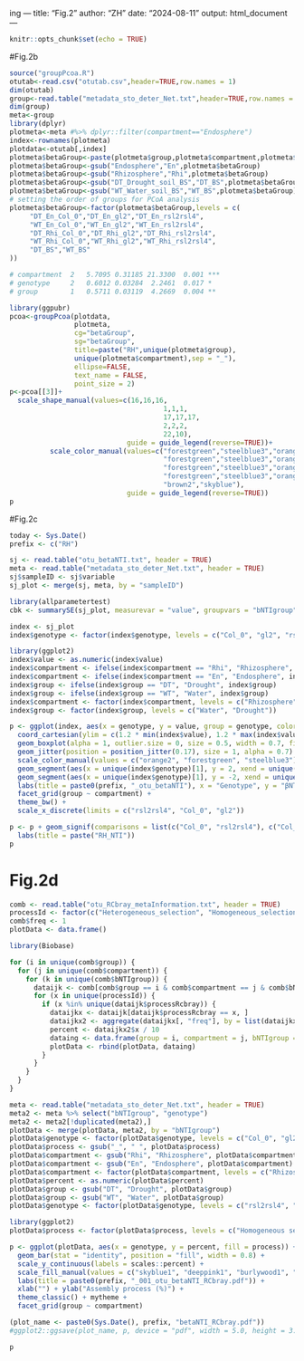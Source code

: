 ing ---
title: "Fig.2"
author: "ZH"
date: "2024-08-11"
output: html_document
---

```r
knitr::opts_chunk$set(echo = TRUE)
```

#Fig.2b
```r
source("groupPcoa.R")
otutab<-read.csv("otutab.csv",header=TRUE,row.names = 1) 
dim(otutab)
group<-read.table("metadata_sto_deter_Net.txt",header=TRUE,row.names = 1)
dim(group)
meta<-group 
library(dplyr)
plotmeta<-meta #%>% dplyr::filter(compartment=="Endosphere")
index<-rownames(plotmeta)
plotdata<-otutab[,index]
plotmeta$betaGroup<-paste(plotmeta$group,plotmeta$compartment,plotmeta$genotype,sep="_")
plotmeta$betaGroup<-gsub("Endosphere","En",plotmeta$betaGroup)
plotmeta$betaGroup<-gsub("Rhizosphere","Rhi",plotmeta$betaGroup)
plotmeta$betaGroup<-gsub("DT_Drought_soil_BS","DT_BS",plotmeta$betaGroup)
plotmeta$betaGroup<-gsub("WT_Water_soil_BS","WT_BS",plotmeta$betaGroup)
# setting the order of groups for PCoA analysis
plotmeta$betaGroup<-factor(plotmeta$betaGroup,levels = c(
     "DT_En_Col_0","DT_En_gl2","DT_En_rsl2rsl4",
     "WT_En_Col_0","WT_En_gl2","WT_En_rsl2rsl4",
     "DT_Rhi_Col_0","DT_Rhi_gl2","DT_Rhi_rsl2rsl4",
     "WT_Rhi_Col_0","WT_Rhi_gl2","WT_Rhi_rsl2rsl4",
     "DT_BS","WT_BS"
))

# compartment  2   5.7095 0.31185 21.3300  0.001 ***
# genotype     2   0.6012 0.03284  2.2461  0.017 *  
# group        1   0.5711 0.03119  4.2669  0.004 ** 

library(ggpubr)
pcoa<-groupPcoa(plotdata,
                plotmeta,
                cg="betaGroup",
                sg="betaGroup",
                title=paste("RH",unique(plotmeta$group),
                unique(plotmeta$compartment),sep = "_"),
                ellipse=FALSE,
                text_name = FALSE,
                point_size = 2)
p<-pcoa[[3]]+
  scale_shape_manual(values=c(16,16,16,
                                      1,1,1,
                                      17,17,17,
                                      2,2,2,
                                      22,10),
                             guide = guide_legend(reverse=TRUE))+
          scale_color_manual(values=c("forestgreen","steelblue3","orange2",
                                      "forestgreen","steelblue3","orange2",
                                      "forestgreen","steelblue3","orange2",
                                      "forestgreen","steelblue3","orange2",
                                      "brown2","skyblue"),
                             guide = guide_legend(reverse=TRUE))
p
```

#Fig.2c
```r
today <- Sys.Date()
prefix <- c("RH")

sj <- read.table("otu_betaNTI.txt", header = TRUE)
meta <- read.table("metadata_sto_deter_Net.txt", header = TRUE)
sj$sampleID <- sj$variable
sj_plot <- merge(sj, meta, by = "sampleID")

library(allparametertest)
cbk <- summarySE(sj_plot, measurevar = "value", groupvars = "bNTIgroup", na.rm = TRUE)

index <- sj_plot 
index$genotype <- factor(index$genotype, levels = c("Col_0", "gl2", "rsl2rsl4"))

library(ggplot2)
index$value <- as.numeric(index$value)
index$compartment <- ifelse(index$compartment == "Rhi", "Rhizosphere", index$compartment)
index$compartment <- ifelse(index$compartment == "En", "Endosphere", index$compartment)
index$group <- ifelse(index$group == "DT", "Drought", index$group)
index$group <- ifelse(index$group == "WT", "Water", index$group)
index$compartment <- factor(index$compartment, levels = c("Rhizosphere", "Endosphere"))
index$group <- factor(index$group, levels = c("Water", "Drought"))

p <- ggplot(index, aes(x = genotype, y = value, group = genotype, color = genotype)) +
  coord_cartesian(ylim = c(1.2 * min(index$value), 1.2 * max(index$value))) +
  geom_boxplot(alpha = 1, outlier.size = 0, size = 0.5, width = 0.7, fill = "transparent") +
  geom_jitter(position = position_jitter(0.17), size = 1, alpha = 0.7) +
  scale_color_manual(values = c("orange2", "forestgreen", "steelblue3")) +
  geom_segment(aes(x = unique(index$genotype)[1], y = 2, xend = unique(index$genotype)[length(unique(index$genotype))], yend = 2), color = "black", size = 0.3, linetype = "dashed") +
  geom_segment(aes(x = unique(index$genotype)[1], y = -2, xend = unique(index$genotype)[length(unique(index$genotype))], yend = -2), color = "black", size = 0.3, linetype = "dashed") +
  labs(title = paste0(prefix, "_otu_betaNTI"), x = "Genotype", y = "βNTI") +
  facet_grid(group ~ compartment) +
  theme_bw() +
  scale_x_discrete(limits = c("rsl2rsl4", "Col_0", "gl2"))

p <- p + geom_signif(comparisons = list(c("Col_0", "rsl2rsl4"), c("Col_0", "gl2")), map_signif_level = FALSE, test = "t.test", y_position = c(0, 0.1), tip_length = c(c(0.01, 0.01), c(0.01, 0.01), c(0.01, 0.01)), textsize = 4.0, vjust = 0.6, extend_line = 0.05, size = 0.8, color = "black") +
  labs(title = paste("RH_NTI"))
p

```


# Fig.2d
```r
comb <- read.table("otu_RCbray_metaInformation.txt", header = TRUE)
processId <- factor(c("Heterogeneous_selection", "Homogeneous_selection", "Homogenizing_dispersal", "Dispersal_limitation", "Drift"), ordered = TRUE)
comb$freq <- 1
plotData <- data.frame()

library(Biobase)

for (i in unique(comb$group)) {
  for (j in unique(comb$compartment)) {
    for (k in unique(comb$bNTIgroup)) {
      dataijk <- comb[comb$group == i & comb$compartment == j & comb$bNTIgroup == k, c("processRcbray", "group", "genotype", "compartment", "bNTIgroup", "freq")]
      for (x in unique(processId)) {
        if (x %in% unique(dataijk$processRcbray)) {
          dataijkx <- dataijk[dataijk$processRcbray == x, ]
          dataijkx2 <- aggregate(dataijkx[, "freq"], by = list(dataijkx$processRcbray), FUN = sum)
          percent <- dataijkx2$x / 10
          dataing <- data.frame(group = i, compartment = j, bNTIgroup = k, process = x, percent = percent)
          plotData <- rbind(plotData, dataing)
        }
      }
    }
  }
}

meta <- read.table("metadata_sto_deter_Net.txt", header = TRUE)
meta2 <- meta %>% select("bNTIgroup", "genotype")
meta2 <- meta2[!duplicated(meta2),]
plotData <- merge(plotData, meta2, by = "bNTIgroup")
plotData$genotype <- factor(plotData$genotype, levels = c("Col_0", "gl2", "rsl2rsl4"))
plotData$process <- gsub("_", " ", plotData$process)
plotData$compartment <- gsub("Rhi", "Rhizosphere", plotData$compartment)
plotData$compartment <- gsub("En", "Endosphere", plotData$compartment)
plotData$compartment <- factor(plotData$compartment, levels = c("Rhizosphere", "Endosphere"))
plotData$percent <- as.numeric(plotData$percent)
plotData$group <- gsub("DT", "Drought", plotData$group)
plotData$group <- gsub("WT", "Water", plotData$group)
plotData$genotype <- factor(plotData$genotype, levels = c("rsl2rsl4", "Col_0", "gl2"))

library(ggplot2)
plotData$process <- factor(plotData$process, levels = c("Homogeneous selection", "Dispersal limitation", "Homogenizing dispersal", "Drift"))

p <- ggplot(plotData, aes(x = genotype, y = percent, fill = process)) +
  geom_bar(stat = "identity", position = "fill", width = 0.8) +
  scale_y_continuous(labels = scales::percent) +
  scale_fill_manual(values = c("skyblue1", "deeppink1", "burlywood1", "springgreen3", "grey60")) +
  labs(title = paste0(prefix, "_001_otu_betaNTI_RCbray.pdf")) +
  xlab("") + ylab("Assembly process (%)") +
  theme_classic() + mytheme +
  facet_grid(group ~ compartment)

(plot_name <- paste0(Sys.Date(), prefix, "betaNTI_RCbray.pdf"))
#ggplot2::ggsave(plot_name, p, device = "pdf", width = 5.0, height = 3.8)

p
```

